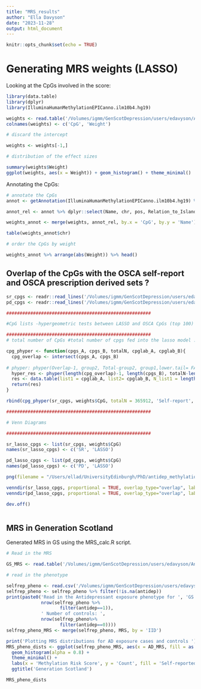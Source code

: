 ```yaml
---
title: "MRS_results"
author: "Ella Davyson"
date: "2023-11-28"
output: html_document
---
```


```r
knitr::opts_chunk$set(echo = TRUE)
```

# Generating MRS weights (LASSO)

Looking at the CpGs involved in the score:

```r
library(data.table)
library(dplyr)
library(IlluminaHumanMethylationEPICanno.ilm10b4.hg19)

weights <- read.table('/Volumes/igmm/GenScotDepression/users/edavyson/Antidep_methylation/MRS/biglasso/big_lasso_450K_selfrep.txt', header = F)
colnames(weights) <- c('CpG', 'Weight')

# discard the intercept 

weights <- weights[-1,]

# distribution of the effect sizes 

summary(weights$Weight)
ggplot(weights, aes(x = Weight)) + geom_histogram() + theme_minimal()

```

Annotating the CpGs: 

```r
# annotate the CpGs 
annot <- getAnnotation(IlluminaHumanMethylationEPICanno.ilm10b4.hg19) %>% as.data.frame()

annot_rel <- annot %>% dplyr::select(Name, chr, pos, Relation_to_Island, Islands_Name, UCSC_RefGene_Name, UCSC_RefGene_Accession, UCSC_RefGene_Group)

weights_annot <- merge(weights, annot_rel, by.x = 'CpG', by.y = 'Name')

table(weights_annot$chr)

# order the CpGs by weight 

weights_annot %>% arrange(abs(Weight)) %>% head()
```
## Overlap of the CpGs with the OSCA self-report and OSCA prescription derived sets ? 


```r
sr_cpgs <- readr::read_lines('/Volumes/igmm/GenScotDepression/users/edavyson/Antidep_methylation/OSCA_results/GRM_unadjusted_10_standardised/06_10_update/selfrep_ph3_top100_CpGs_26_10.txt')
pd_cpgs <- readr::read_lines('/Volumes/igmm/GenScotDepression/users/edavyson/Antidep_methylation/OSCA_results/GRM_unadjusted_10_standardised/06_10_update/antidep_ph1_top100_CpGs_26_10.txt')

######################################################

#CpG lists -hypergeometric tests between LASSO and OSCA CpGs (top 100)

######################################################
# total number of CpGs #total number of cpgs fed into the lasso model : N = 365, 912

cpg_phyper <- function(cpgs_A, cpgs_B, totalN, cpglab_A, cpglab_B){
  cpg_overlap <- intersect(cpgs_A, cpgs_B)
  
# phyper: phyper(Overlap-1, group2, Total-group2, group1,lower.tail= FALSE)
  hyper_res <- phyper(length(cpg_overlap)-1, length(cpgs_B), totalN-length(cpgs_B),length(cpgs_A), lower.tail = FALSE)
  res <- data.table(list1 = cpglab_A, list2= cpglab_B, N_list1 = length(cpgs_A), N_list2 = length(cpgs_B), Total = totalN, phyper_p = hyper_res)
  return(res)
}

rbind(cpg_phyper(sr_cpgs, weights$CpG, totalN = 365912, 'Self-report', 'LASSO'), cpg_phyper(pd_cpgs, weights$CpG, totalN = 365912, 'Prescription-derived', 'LASSO'))

######################################################

# Venn Diagrams 

######################################################

sr_lasso_cpgs <- list(sr_cpgs, weights$CpG)
names(sr_lasso_cpgs) <- c('SR', 'LASSO')

pd_lasso_cpgs <- list(pd_cpgs, weights$CpG)
names(pd_lasso_cpgs) <- c('PD', 'LASSO')

png(filename = "/Users/ellad/UniversityEdinburgh/PhD/antidep_methylation/Writing/Supplementary Info/supp_plots/top100cpgs_venndir_LASSO.png", width = 8, height = 6, units = "in", res = 300)

venndir(sr_lasso_cpgs, proportional = TRUE, overlap_type="overlap", label_preset="main items", show_items = "item", item_cex = 1)
venndir(pd_lasso_cpgs, proportional = TRUE, overlap_type="overlap", label_preset="main items", show_items = "item", item_cex = 1)

dev.off()



```

## MRS in Generation Scotland 

Generated MRS in GS using the MRS_calc.R script.

```r

# Read in the MRS 

GS_MRS <- read.table('/Volumes/igmm/GenScotDepression/users/edavyson/Antidep_methylation/MRS/GS_testing/test_makeMRS/GS_AD_MRS.txt', header = T)

# read in the phenotype 

selfrep_pheno <- read.csv('/Volumes/igmm/GenScotDepression/users/edavyson/Antidep_methylation/antidep_phenotypes/selfreport/selfrep_pheno3_methyl_03_05.csv', header = T)
selfrep_pheno <- selfrep_pheno %>% filter(!is.na(antidep))
print(paste0('Read in the Antidepressant exposure phenotype for ', 'GS', ': Number of cases: ',
             nrow(selfrep_pheno %>% 
                    filter(antidep==1)), 
             ' Number of controls: ',
             nrow(selfrep_pheno%>% 
                    filter(antidep==0))))
selfrep_pheno_MRS <- merge(selfrep_pheno, MRS, by = 'IID')

print('Plotting MRS distributions for AD exposure cases and controls ')
MRS_pheno_dists <- ggplot(selfrep_pheno_MRS, aes(x = AD_MRS, fill = as.factor(antidep))) + 
  geom_histogram(alpha = 0.8) + 
  theme_minimal() + 
  labs(x = 'Methylation Risk Score', y = 'Count', fill = 'Self-reported AD use') +
  ggtitle('Generation Scotland')

MRS_pheno_dists

```

